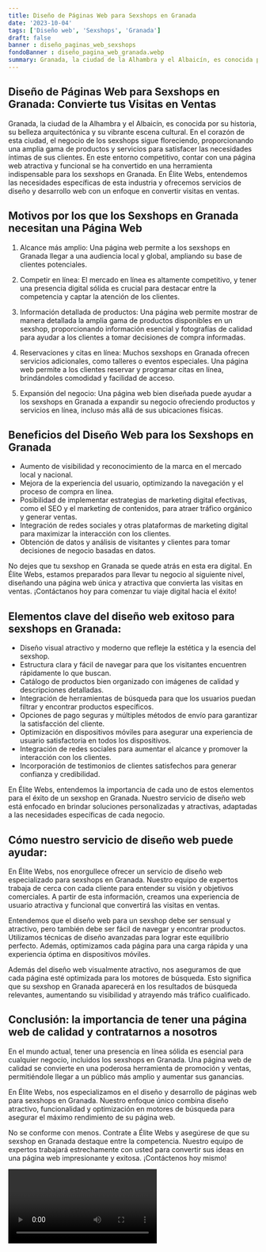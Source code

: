 ```yaml
---
title: Diseño de Páginas Web para Sexshops en Granada
date: '2023-10-04'
tags: ['Diseño web', 'Sexshops', 'Granada']
draft: false
banner : diseño_paginas_web_sexshops
fondoBanner : diseño_pagina_web_granada.webp
summary: Granada, la ciudad de la Alhambra y el Albaicín, es conocida por su historia, su belleza arquitectónica y su vibrante escena cultural. En el corazón de esta ciudad, el negocio de los sexshops sigue floreciendo, proporcionando una amplia gama de productos y servicios para satisfacer las necesidades íntimas de sus clientes. En este entorno competitivo, contar con una página web atractiva y funcional se ha convertido en una herramienta indispensable para los sexshops en Granada. En Élite Webs, entendemos las necesidades específicas de esta industria y ofrecemos servicios de diseño y desarrollo web con un enfoque en convertir visitas en ventas.
---
```


## Diseño de Páginas Web para Sexshops en Granada: Convierte tus Visitas en Ventas

Granada, la ciudad de la Alhambra y el Albaicín, es conocida por su historia, su belleza arquitectónica y su vibrante escena cultural. En el corazón de esta ciudad, el negocio de los sexshops sigue floreciendo, proporcionando una amplia gama de productos y servicios para satisfacer las necesidades íntimas de sus clientes. En este entorno competitivo, contar con una página web atractiva y funcional se ha convertido en una herramienta indispensable para los sexshops en Granada. En Élite Webs, entendemos las necesidades específicas de esta industria y ofrecemos servicios de diseño y desarrollo web con un enfoque en convertir visitas en ventas.

## Motivos por los que los Sexshops en Granada necesitan una Página Web

1. Alcance más amplio: Una página web permite a los sexshops en Granada llegar a una audiencia local y global, ampliando su base de clientes potenciales.

2. Competir en línea: El mercado en línea es altamente competitivo, y tener una presencia digital sólida es crucial para destacar entre la competencia y captar la atención de los clientes.

3. Información detallada de productos: Una página web permite mostrar de manera detallada la amplia gama de productos disponibles en un sexshop, proporcionando información esencial y fotografías de calidad para ayudar a los clientes a tomar decisiones de compra informadas.

4. Reservaciones y citas en línea: Muchos sexshops en Granada ofrecen servicios adicionales, como talleres o eventos especiales. Una página web permite a los clientes reservar y programar citas en línea, brindándoles comodidad y facilidad de acceso.

5. Expansión del negocio: Una página web bien diseñada puede ayudar a los sexshops en Granada a expandir su negocio ofreciendo productos y servicios en línea, incluso más allá de sus ubicaciones físicas.

## Beneficios del Diseño Web para los Sexshops en Granada

- Aumento de visibilidad y reconocimiento de la marca en el mercado local y nacional.
- Mejora de la experiencia del usuario, optimizando la navegación y el proceso de compra en línea.
- Posibilidad de implementar estrategias de marketing digital efectivas, como el SEO y el marketing de contenidos, para atraer tráfico orgánico y generar ventas.
- Integración de redes sociales y otras plataformas de marketing digital para maximizar la interacción con los clientes.
- Obtención de datos y análisis de visitantes y clientes para tomar decisiones de negocio basadas en datos.

No dejes que tu sexshop en Granada se quede atrás en esta era digital. En Élite Webs, estamos preparados para llevar tu negocio al siguiente nivel, diseñando una página web única y atractiva que convierta las visitas en ventas. ¡Contáctanos hoy para comenzar tu viaje digital hacia el éxito!

<GifSeo />

<Cta />

## Elementos clave del diseño web exitoso para sexshops en Granada:

- Diseño visual atractivo y moderno que refleje la estética y la esencia del sexshop.
- Estructura clara y fácil de navegar para que los visitantes encuentren rápidamente lo que buscan.
- Catálogo de productos bien organizado con imágenes de calidad y descripciones detalladas.
- Integración de herramientas de búsqueda para que los usuarios puedan filtrar y encontrar productos específicos.
- Opciones de pago seguras y múltiples métodos de envío para garantizar la satisfacción del cliente.
- Optimización en dispositivos móviles para asegurar una experiencia de usuario satisfactoria en todos los dispositivos.
- Integración de redes sociales para aumentar el alcance y promover la interacción con los clientes.
- Incorporación de testimonios de clientes satisfechos para generar confianza y credibilidad.

En Élite Webs, entendemos la importancia de cada uno de estos elementos para el éxito de un sexshop en Granada. Nuestro servicio de diseño web está enfocado en brindar soluciones personalizadas y atractivas, adaptadas a las necesidades específicas de cada negocio.

## Cómo nuestro servicio de diseño web puede ayudar:

En Élite Webs, nos enorgullece ofrecer un servicio de diseño web especializado para sexshops en Granada. Nuestro equipo de expertos trabaja de cerca con cada cliente para entender su visión y objetivos comerciales. A partir de esta información, creamos una experiencia de usuario atractiva y funcional que convertirá las visitas en ventas.

Entendemos que el diseño web para un sexshop debe ser sensual y atractivo, pero también debe ser fácil de navegar y encontrar productos. Utilizamos técnicas de diseño avanzadas para lograr este equilibrio perfecto. Además, optimizamos cada página para una carga rápida y una experiencia óptima en dispositivos móviles.

Además del diseño web visualmente atractivo, nos aseguramos de que cada página esté optimizada para los motores de búsqueda. Esto significa que su sexshop en Granada aparecerá en los resultados de búsqueda relevantes, aumentando su visibilidad y atrayendo más tráfico cualificado.

## Conclusión: la importancia de tener una página web de calidad y contratarnos a nosotros

En el mundo actual, tener una presencia en línea sólida es esencial para cualquier negocio, incluidos los sexshops en Granada. Una página web de calidad se convierte en una poderosa herramienta de promoción y ventas, permitiéndole llegar a un público más amplio y aumentar sus ganancias.

En Élite Webs, nos especializamos en el diseño y desarrollo de páginas web para sexshops en Granada. Nuestro enfoque único combina diseño atractivo, funcionalidad y optimización en motores de búsqueda para asegurar el máximo rendimiento de su página web.

No se conforme con menos. Contrate a Élite Webs y asegúrese de que su sexshop en Granada destaque entre la competencia. Nuestro equipo de expertos trabajará estrechamente con usted para convertir sus ideas en una página web impresionante y exitosa. ¡Contáctenos hoy mismo!

<Video />

<CtaBot job='Sexshops' city='Granada'/>

<Gmaps query='Granada+españa+maps' />